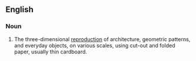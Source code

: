 ==English==

===Noun===
{{wikipedia}}
{{en-noun|-}}

# The three-dimensional [[reproduction]] of architecture, geometric patterns, and everyday objects, on various scales, using cut-out and folded paper, usually thin cardboard.